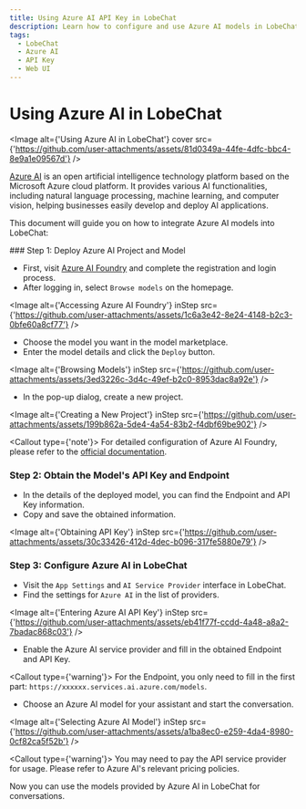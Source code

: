 ```yaml
---
title: Using Azure AI API Key in LobeChat
description: Learn how to configure and use Azure AI models in LobeChat, get the API key, and start a conversation.
tags:
  - LobeChat
  - Azure AI
  - API Key
  - Web UI
---
```


# Using Azure AI in LobeChat

<Image alt={'Using Azure AI in LobeChat'} cover src={'https://github.com/user-attachments/assets/81d0349a-44fe-4dfc-bbc4-8e9a1e09567d'} />

[Azure AI](https://azure.microsoft.com) is an open artificial intelligence technology platform based on the Microsoft Azure cloud platform. It provides various AI functionalities, including natural language processing, machine learning, and computer vision, helping businesses easily develop and deploy AI applications.

This document will guide you on how to integrate Azure AI models into LobeChat:

<Steps>
  ### Step 1: Deploy Azure AI Project and Model

  - First, visit [Azure AI Foundry](https://ai.azure.com/) and complete the registration and login process.
  - After logging in, select `Browse models` on the homepage.

  <Image alt={'Accessing Azure AI Foundry'} inStep src={'https://github.com/user-attachments/assets/1c6a3e42-8e24-4148-b2c3-0bfe60a8cf77'} />

  - Choose the model you want in the model marketplace.
  - Enter the model details and click the `Deploy` button.

  <Image alt={'Browsing Models'} inStep src={'https://github.com/user-attachments/assets/3ed3226c-3d4c-49ef-b2c0-8953dac8a92e'} />

  - In the pop-up dialog, create a new project.

  <Image alt={'Creating a New Project'} inStep src={'https://github.com/user-attachments/assets/199b862a-5de4-4a54-83b2-f4dbf69be902'} />

  <Callout type={'note'}>
    For detailed configuration of Azure AI Foundry, please refer to the [official
    documentation](https://learn.microsoft.com/azure/ai-foundry/model-inference/).
  </Callout>

  ### Step 2: Obtain the Model's API Key and Endpoint

  - In the details of the deployed model, you can find the Endpoint and API Key information.
  - Copy and save the obtained information.

  <Image alt={'Obtaining API Key'} inStep src={'https://github.com/user-attachments/assets/30c33426-412d-4dec-b096-317fe5880e79'} />

  ### Step 3: Configure Azure AI in LobeChat

  - Visit the `App Settings` and `AI Service Provider` interface in LobeChat.
  - Find the settings for `Azure AI` in the list of providers.

  <Image alt={'Entering Azure AI API Key'} inStep src={'https://github.com/user-attachments/assets/eb41f77f-ccdd-4a48-a8a2-7badac868c03'} />

  - Enable the Azure AI service provider and fill in the obtained Endpoint and API Key.

  <Callout type={'warning'}>
    For the Endpoint, you only need to fill in the first part:
    `https://xxxxxx.services.ai.azure.com/models`.
  </Callout>

  - Choose an Azure AI model for your assistant and start the conversation.

  <Image alt={'Selecting Azure AI Model'} inStep src={'https://github.com/user-attachments/assets/a1ba8ec0-e259-4da4-8980-0cf82ca5f52b'} />

  <Callout type={'warning'}>
    You may need to pay the API service provider for usage. Please refer to Azure AI's relevant pricing policies.
  </Callout>
</Steps>

Now you can use the models provided by Azure AI in LobeChat for conversations.
